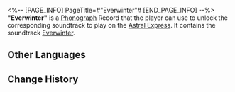 <%-- [PAGE_INFO]
PageTitle=#"Everwinter"#
[END_PAGE_INFO] --%>
{{Item Infobox
|id          = 210109
|image       = Item Everwinter.png{{subst:void|<!--$UPLOAD:<<SpriteOutput/ItemFigures/210001.png>-<Item Everwinter.png>-<Item Icons>>-->}}
|type        = Disk
|invCategory = Valuables
|rarity      = 3
|effect      = 
|description = A record that can be played on the Express' phonograph. It might be a chance acquisition or a gift from someone else. All sorts of memories surge up when the music plays &mdash; the smiles, encounters, touches, and the excitement of battle. Maybe that is why people still collect records even as society rapidly advances.<br />The current record contains the track "Everwinter."
}}
{{Description|''Humanity's living space grows ever smaller in the ceaseless Eternal Freeze.''}}
'''"Everwinter"''' is a [[Phonograph]] Record that the player can use to unlock the corresponding soundtrack to play on the [[Astral Express]]. It contains the soundtrack [[Everwinter]].

==Other Languages==
{{Other Languages
|en   = "Everwinter"
|zhs  = 《永冬》
|zht  = 〈永冬〉
|ja   = 『常冬』
|ko   = ≪영원한 겨울≫
|es   = Siempreinvierno
|fr   = «&nbsp;Everwinter&nbsp;»
|ru   = Everwinter
|th   = "Everwinter"
|vi   = "Everwinter"
|de   = „Immerwinter“
|id   = "Everwinter"
|pt   = "Everwinter"
}}

==Change History==
{{Change History|1.0}}